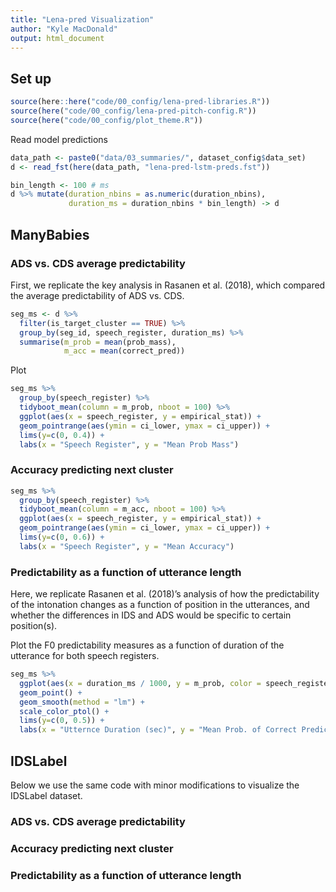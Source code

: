 ```yaml
---
title: "Lena-pred Visualization"
author: "Kyle MacDonald"
output: html_document
---
```


## Set up

```r
source(here::here("code/00_config/lena-pred-libraries.R"))
source(here("code/00_config/lena-pred-pitch-config.R"))
source(here("code/00_config/plot_theme.R"))
```

Read model predictions 

```r
data_path <- paste0("data/03_summaries/", dataset_config$data_set)
d <- read_fst(here(data_path, "lena-pred-lstm-preds.fst"))
```

```r
bin_length <- 100 # ms
d %>% mutate(duration_nbins = as.numeric(duration_nbins),
             duration_ms = duration_nbins * bin_length) -> d
```


## ManyBabies

### ADS vs. CDS average predictability

First, we replicate the key analysis in Rasanen et al. (2018), which compared the average predictability of ADS vs. CDS.

```r
seg_ms <- d %>% 
  filter(is_target_cluster == TRUE) %>% 
  group_by(seg_id, speech_register, duration_ms) %>% 
  summarise(m_prob = mean(prob_mass),
            m_acc = mean(correct_pred))
```

Plot

```r
seg_ms %>% 
  group_by(speech_register) %>% 
  tidyboot_mean(column = m_prob, nboot = 100) %>% 
  ggplot(aes(x = speech_register, y = empirical_stat)) +
  geom_pointrange(aes(ymin = ci_lower, ymax = ci_upper)) +
  lims(y=c(0, 0.4)) +
  labs(x = "Speech Register", y = "Mean Prob Mass")
```

### Accuracy predicting next cluster

```r
seg_ms %>% 
  group_by(speech_register) %>% 
  tidyboot_mean(column = m_acc, nboot = 100) %>% 
  ggplot(aes(x = speech_register, y = empirical_stat)) +
  geom_pointrange(aes(ymin = ci_lower, ymax = ci_upper)) +
  lims(y=c(0, 0.6)) +
  labs(x = "Speech Register", y = "Mean Accuracy")
```

### Predictability as a function of utterance length

Here, we replicate Rasanen et al. (2018)'s analysis of how the predictability of the intonation changes as a function of position in the utterances, and whether the differences in IDS and ADS would be specific to certain position(s).

Plot the F0 predictability measures as a function of duration of the utterance for both speech registers.

```r
seg_ms %>% 
  ggplot(aes(x = duration_ms / 1000, y = m_prob, color = speech_register)) +
  geom_point() +
  geom_smooth(method = "lm") +
  scale_color_ptol() +
  lims(y=c(0, 0.5)) +
  labs(x = "Utternce Duration (sec)", y = "Mean Prob. of Correct Prediction")
```

## IDSLabel

Below we use the same code with minor modifications to visualize the IDSLabel dataset.

### ADS vs. CDS average predictability

### Accuracy predicting next cluster

### Predictability as a function of utterance length